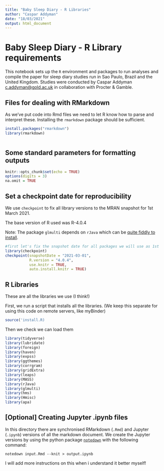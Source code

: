 ```yaml
---
title: "Baby Sleep Diary - R Libraries"
author: "Caspar Addyman"
date: "18/03/2021"
output: html_document
---
```


# Baby Sleep Diary - R Library requirements

This notebook sets up the `R` environment and packages to run analyses and compile the paper for sleep diary studies run in Sao Paulo, Brazil and the United Kingdom. Studies were conducted by Caspar Addyman [c.addyman\@gold.ac.uk](mailto:c.addyman@gold.ac.uk) in collaboration with Procter & Gamble.

## Files for dealing with RMarkdown

As we've put code into Rmd files we need to let R know how to parse and interpret these. Installing the `rmarkdown` package should be sufficient.

```r
install.packages("rmarkdown")
library(rmarkdown)
```

```{}
```

## Some standard parameters for formatting outputs

```r
knitr::opts_chunk$set(echo = TRUE)
options(digits = 3)
na.omit = TRUE
```

## Set a checkpoint date for reproducibility

We use `checkpoint` to fix all library versions to the MRAN snapshot for 1st March 2021.

The base version of R used was R-4.0.4

Note: The package `glmulti` depends on `rJava` which can be [quite fiddly to install](https://cimentadaj.github.io/blog/2018-05-25-installing-rjava-on-windows-10/installing-rjava-on-windows-10/).

```r
#first let's fix the snapshot date for all packages we will use as 1st March 2021
library(checkpoint)
checkpoint(snapshotDate = "2021-03-01", 
           R.version = "4.0.4", 
           use.knitr = TRUE, 
           auto.install.knitr = TRUE)


```

## R Libraries

These are all the libraries we use (I think!)

First, we run a script that installs all the libraries. (We keep this separate for using this code on remote servers, like myBinder)

```r
source('install.R)
```

Then we check we can load them

```r

library(tidyverse)
library(lubridate)
library(foreign)
library(haven)
library(expss)
library(ggthemes)
library(corrgram)
library(gridExtra)
library(leaps)
library(MASS)
library(rJava)
library(glmulti)
library(hms)
library(Hmisc)
library(apa)

```

## [Optional] Creating Jupyter .ipynb files

In this directory there are synchronised RMarkdown (`.Rmd`) and Jupyter (`.ipynb`) versions of all the markdown document. We create the Jupyter versions by using the python package [`notedown`](https://github.com/aaren/notedown) with the following command:

    notedown input.Rmd --knit > output.ipynb

I will add more instructions on this when i understand it better myself!
